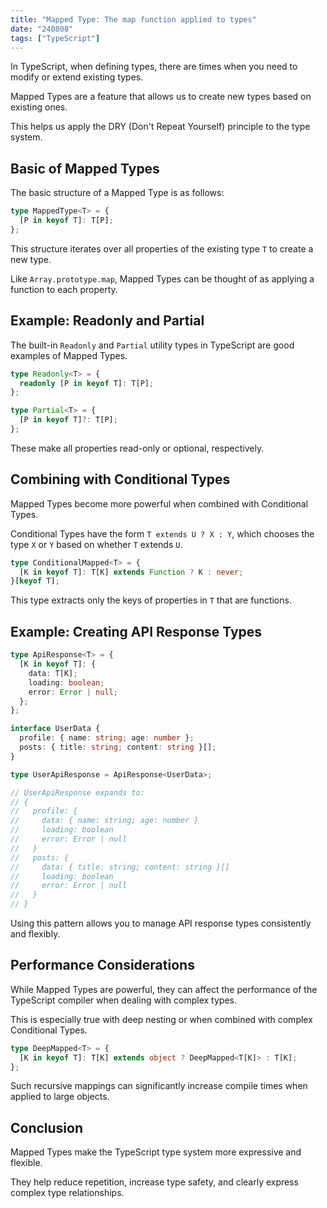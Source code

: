 ```yaml
---
title: "Mapped Type: The map function applied to types"
date: "240808"
tags: ["TypeScript"]
---
```


In TypeScript, when defining types, there are times when you need to modify or extend existing types.

Mapped Types are a feature that allows us to create new types based on existing ones.

This helps us apply the DRY (Don't Repeat Yourself) principle to the type system.

## Basic of Mapped Types

The basic structure of a Mapped Type is as follows:

```typescript
type MappedType<T> = {
  [P in keyof T]: T[P];
};
```

This structure iterates over all properties of the existing type `T` to create a new type.

Like `Array.prototype.map`, Mapped Types can be thought of as applying a function to each property.

## Example: Readonly and Partial

The built-in `Readonly` and `Partial` utility types in TypeScript are good examples of Mapped Types.

```typescript
type Readonly<T> = {
  readonly [P in keyof T]: T[P];
};

type Partial<T> = {
  [P in keyof T]?: T[P];
};
```

These make all properties read-only or optional, respectively.

## Combining with Conditional Types

Mapped Types become more powerful when combined with Conditional Types.

Conditional Types have the form `T extends U ? X : Y`, which chooses the type `X` or `Y` based on whether `T` extends `U`.

```typescript
type ConditionalMapped<T> = {
  [K in keyof T]: T[K] extends Function ? K : never;
}[keyof T];
```

This type extracts only the keys of properties in `T` that are functions.

## Example: Creating API Response Types

```typescript
type ApiResponse<T> = {
  [K in keyof T]: {
    data: T[K];
    loading: boolean;
    error: Error | null;
  };
};

interface UserData {
  profile: { name: string; age: number };
  posts: { title: string; content: string }[];
}

type UserApiResponse = ApiResponse<UserData>;

// UserApiResponse expands to:
// {
//   profile: {
//     data: { name: string; age: number }
//     loading: boolean
//     error: Error | null
//   }
//   posts: {
//     data: { title: string; content: string }[]
//     loading: boolean
//     error: Error | null
//   }
// }
```

Using this pattern allows you to manage API response types consistently and flexibly.

## Performance Considerations

While Mapped Types are powerful, they can affect the performance of the TypeScript compiler when dealing with complex types.

This is especially true with deep nesting or when combined with complex Conditional Types.

```typescript
type DeepMapped<T> = {
  [K in keyof T]: T[K] extends object ? DeepMapped<T[K]> : T[K];
};
```

Such recursive mappings can significantly increase compile times when applied to large objects.

## Conclusion

Mapped Types make the TypeScript type system more expressive and flexible.

They help reduce repetition, increase type safety, and clearly express complex type relationships.
